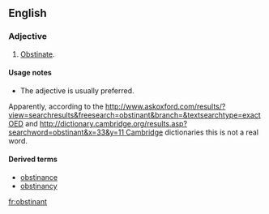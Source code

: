 ==English==

===Adjective===
{{en-adj}}

# {{proscribed}} [[obstinate|Obstinate]].

====Usage notes====
* {{sense|obstinate}} The adjective {{term|obstinate}} is usually preferred.
Apparently, according to the [[http://www.askoxford.com/results/?view=searchresults&freesearch=obstinant&branch=&textsearchtype=exact OED]] and [[http://dictionary.cambridge.org/results.asp?searchword=obstinant&x=33&y=11 Cambridge]] dictionaries this is not a real word.

====Derived terms====
* [[obstinance]]
* [[obstinancy]]

[[fr:obstinant]]